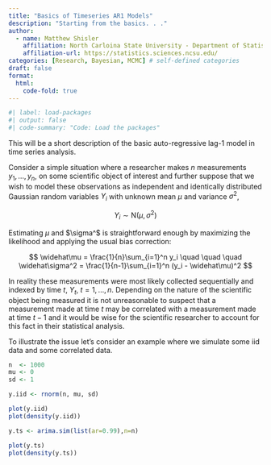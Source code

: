 ```yaml
---
title: "Basics of Timeseries AR1 Models"
description: "Starting from the basics. . ."
author:
  - name: Matthew Shisler
    affiliation: North Carloina State University - Department of Statistics
    affiliation-url: https://statistics.sciences.ncsu.edu/ 
categories: [Research, Bayesian, MCMC] # self-defined categories
draft: false 
format:
  html: 
    code-fold: true
---
```



```r
#| label: load-packages
#| output: false
#| code-summary: "Code: Load the packages"
```


This will be a short description of the basic auto-regressive lag-1 model in time series analysis.

Consider a simple situation where a researcher makes $n$ measurements $y_1,\dots,y_n$, on some scientific object of interest and further suppose that we wish to model these observations as independent and identically distributed Gaussian random variables $Y_i$ with unknown mean $\mu$ and variance $\sigma^2$,

$$
Y_i \sim \text{N}(\mu, \sigma^2)
$$

Estimating $\mu$ and $\sigma^$ is straightforward enough by maximizing the likelihood and applying the usual bias correction:

$$
\widehat\mu = \frac{1}{n}\sum_{i=1}^n y_i \quad \quad \quad \widehat\sigma^2 = \frac{1}{n-1}\sum_{i=1}^n (y_i - \widehat\mu)^2
$$

In reality these measurements were most likely collected sequentially and indexed by time $t$, $Y_t$, $t = 1, \dots, n$. Depending on the nature of the scientific object being measured it is not unreasonable to suspect that a measurement made at time $t$ may be correlated with a measurement made at time $t-1$ and it would be wise for the scientific researcher to account for this fact in their statistical analysis.

To illustrate the issue let's consider an example where we simulate some iid data and some correlated data.

```r
n  <- 1000
mu <- 0
sd <- 1

y.iid <- rnorm(n, mu, sd)

plot(y.iid)
plot(density(y.iid))
```

```r
y.ts <- arima.sim(list(ar=0.99),n=n)

plot(y.ts)
plot(density(y.ts))

```







